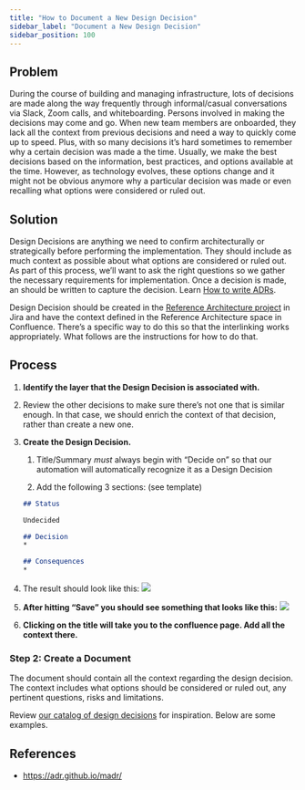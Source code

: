 ```yaml
---
title: "How to Document a New Design Decision"
sidebar_label: "Document a New Design Decision"
sidebar_position: 100
---
```


## Problem

During the course of building and managing infrastructure, lots of decisions are made along the way frequently through informal/casual conversations via Slack, Zoom calls, and whiteboarding. Persons involved in making the decisions may come and go. When new team members are onboarded, they lack all the context from previous decisions and need a way to quickly come up to speed. Plus, with so many decisions it’s hard sometimes to remember why a certain decision was made a the time. Usually, we make the best decisions based on the information, best practices, and options available at the time. However, as technology evolves, these options change and it might not be obvious anymore why a particular decision was made or even recalling what options were considered or ruled out.

## Solution

Design Decisions are anything we need to confirm architecturally or strategically before performing the implementation. They should include as much context as possible about what options are considered or ruled out. As part of this process, we’ll want to ask the right questions so we gather the necessary requirements for implementation. Once a decision is made, an should be written to capture the decision. Learn [How to write ADRs](/learn/maintenance/tutorials/how-to-write-adrs).

Design Decision should be created in the [Reference Architecture project](https://cloudposse.atlassian.net/jira/software/c/projects/REFARCH/boards/24/roadmap) in Jira and have the context defined in the Reference Architecture space in Confluence. There’s a specific way to do this so that the interlinking works appropriately. What follows are the instructions for how to do that.

## Process

1. **Identify the layer that the Design Decision is associated with.**

1. Review the other decisions to make sure there’s not one that is similar enough. In that case, we should enrich the context of that decision, rather than create a new one.

1. **Create the Design Decision.**

    1. Title/Summary _must_ always begin with “Decide on” so that our automation will automatically recognize it as a Design Decision

    2. Add the following 3 sections: (see template)

      ```markdown
      ## Status

      Undecided

      ## Decision
      *

      ## Consequences
      *

      ```

3. The result should look like this:
    <img src="/assets/refarch/cleanshot-2021-10-13-at-11.55.47@2x-20211013-165605.png" /><br/>

3. **After hitting “Save” you should see something that looks like this:**
   <img src="/assets/refarch/cleanshot-2021-10-13-at-12.00.51@2x-20211013-170108.png" /><br/>

4. **Clicking on the title will take you to the confluence page. Add all the context there.**

### Step 2: Create a Document

The document should contain all the context regarding the design decision. The context includes what options should be considered or ruled out, any pertinent questions, risks and limitations.

Review [our catalog of design decisions](/tags/design-decision) for inspiration. Below are some examples.

## References

- https://adr.github.io/madr/


